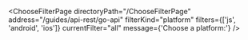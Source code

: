 

<ChooseFilterPage
  directoryPath="/ChooseFilterPage"
  address="/guides/api-rest/go-api"
  filterKind="platform"
  filters={['js', 'android', 'ios']}
  currentFilter="all"
  message={'Choose a platform:'}
/>
